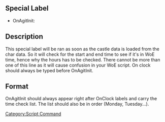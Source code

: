 == Special Label ==
* OnAgitInit: 
== Description ==
This special label will be ran as soon as the castle data is loaded from the char data. So it will check for the start and end time to see if it's in WoE time, hence why the hours has to be checked. There cannot be more than one of this line as it will cause confusion in your WoE script. On clock should always be typed before OnAgitInit.

== Format ==
OnAgitInit should always appear right after OnClock labels and carry the time check list. The list should also be in order (Monday, Tuesday...).
[[Category:Script Command]]